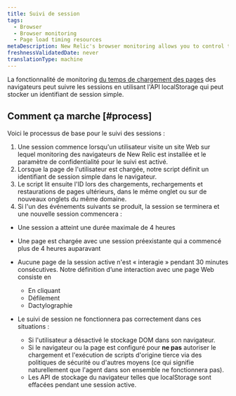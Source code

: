 ```yaml
---
title: Suivi de session
tags:
  - Browser
  - Browser monitoring
  - Page load timing resources
metaDescription: New Relic's browser monitoring allows you to control tracking of user session IDs on your website.
freshnessValidatedDate: never
translationType: machine
---
```


La fonctionnalité de monitoring [du temps de chargement des pages](/docs/browser/new-relic-browser/page-load-timing-resources/page-load-timing-process) des navigateurs peut suivre les sessions en utilisant l&apos;API localStorage qui peut stocker un identifiant de session simple.

## Comment ça marche [#process]

Voici le processus de base pour le suivi des sessions :

1. Une session commence lorsqu&apos;un utilisateur visite un site Web sur lequel monitoring des navigateurs de New Relic est installée et le paramètre de confidentialité pour le suivi est activé.
2. Lorsque la page de l&apos;utilisateur est chargée, notre script <InlinePopover type="browser" />définit un identifiant de session simple dans le navigateur.
3. Le script lit ensuite l&apos;ID lors des chargements, rechargements et restaurations de pages ultérieurs, dans le même onglet ou sur de nouveaux onglets du même domaine.
4. Si l&apos;un des événements suivants se produit, la session se terminera et une nouvelle session commencera :

* Une session a atteint une durée maximale de 4 heures

* Une page est chargée avec une session préexistante qui a commencé plus de 4 heures auparavant

* Aucune page de la session active n&apos;est « interagie » pendant 30 minutes consécutives. Notre définition d’une interaction avec une page Web consiste en

  * En cliquant
  * Défilement
  * Dactylographie

* Le suivi de session ne fonctionnera pas correctement dans ces situations :

  * Si l&apos;utilisateur a désactivé le stockage DOM dans son navigateur.
  * Si le navigateur ou la page est configuré pour **ne pas** autoriser le chargement et l&apos;exécution de scripts d&apos;origine tierce via des politiques de sécurité ou d&apos;autres moyens (ce qui signifie naturellement que l&apos;agent dans son ensemble ne fonctionnera pas).
  * Les API de stockage du navigateur telles que localStorage sont effacées pendant une session active.